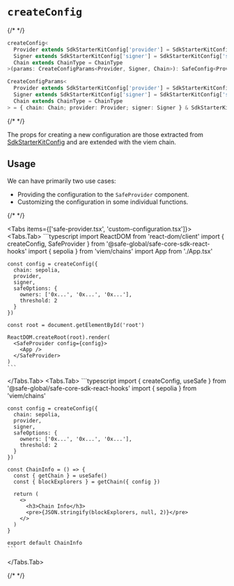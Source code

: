 
# `createConfig`

{/* <!-- vale off --> */}

```typescript
createConfig<
  Provider extends SdkStarterKitConfig['provider'] = SdkStarterKitConfig['provider'],
  Signer extends SdkStarterKitConfig['signer'] = SdkStarterKitConfig['signer'],
  Chain extends ChainType = ChainType
>(params: CreateConfigParams<Provider, Signer, Chain>): SafeConfig<Provider, Signer, Chain>

CreateConfigParams<
  Provider extends SdkStarterKitConfig['provider'] = SdkStarterKitConfig['provider'],
  Signer extends SdkStarterKitConfig['signer'] = SdkStarterKitConfig['signer'],
  Chain extends ChainType = ChainType
> = { chain: Chain; provider: Provider; signer: Signer } & SdkStarterKitConfig
```

{/* <!-- vale on --> */}

The props for creating a new configuration are those extracted from [SdkStarterKitConfig](https://github.com/safe-global/safe-core-sdk/blob/main/packages/sdk-starter-kit/src/types.ts#L49-L65) and are extended with the viem chain.

## Usage

We can have primarily two use cases:

- Providing the configuration to the `SafeProvider` component.  
- Customizing the configuration in some individual functions.

{/* <!-- vale off --> */}

<Tabs items={['safe-provider.tsx', 'custom-configuration.tsx']}>
  <Tabs.Tab>
    ```typescript
    import ReactDOM from 'react-dom/client'
    import { createConfig, SafeProvider } from '@safe-global/safe-core-sdk-react-hooks'
    import { sepolia } from 'viem/chains'
    import App from './App.tsx'

    const config = createConfig({
      chain: sepolia,
      provider,
      signer,
      safeOptions: {
        owners: ['0x...', '0x...', '0x...'],
        threshold: 2
      }
    })

    const root = document.getElementById('root')
    
    ReactDOM.createRoot(root).render(
      <SafeProvider config={config}>
        <App />
      </SafeProvider>
    )
    ```
  </Tabs.Tab>
  <Tabs.Tab>
    ```typescript
    import { createConfig, useSafe } from '@safe-global/safe-core-sdk-react-hooks'
    import { sepolia } from 'viem/chains'

    const config = createConfig({
      chain: sepolia,
      provider,
      signer,
      safeOptions: {
        owners: ['0x...', '0x...', '0x...'],
        threshold: 2
      }
    })

    const ChainInfo = () => {
      const { getChain } = useSafe()
      const { blockExplorers } = getChain({ config })

      return (
        <>
          <h3>Chain Info</h3>
          <pre>{JSON.stringify(blockExplorers, null, 2)}</pre>
        </>
      )
    }

    export default ChainInfo
    ```
  </Tabs.Tab>
</Tabs>

{/* <!-- vale on --> */}
